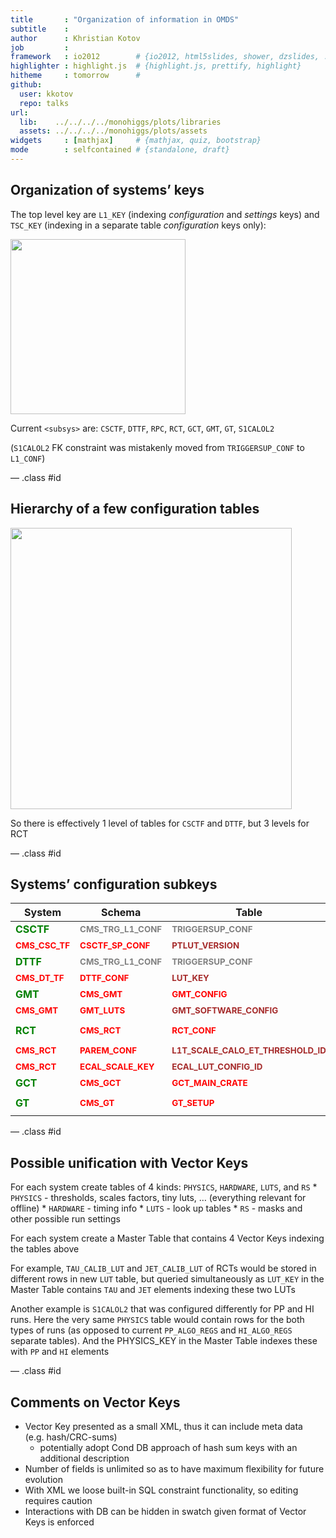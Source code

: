 ```yaml
---
title       : "Organization of information in OMDS"
subtitle    : 
author      : Khristian Kotov
job         : 
framework   : io2012        # {io2012, html5slides, shower, dzslides, ...}
highlighter : highlight.js  # {highlight.js, prettify, highlight}
hitheme     : tomorrow      # 
github:
  user: kkotov 
  repo: talks
url:
  lib:    ../../../../monohiggs/plots/libraries
  assets: ../../../../monohiggs/plots/assets
widgets     : [mathjax]     # {mathjax, quiz, bootstrap}
mode        : selfcontained # {standalone, draft}
---
```


## Organization of systems' keys

The top level key are `L1_KEY` (indexing _configuration_ and _settings_ keys) and `TSC_KEY` (indexing in a separate table _configuration_ keys only):

<img class=center src=top.svg height=280>

Current `<subsys>` are: `CSCTF`, `DTTF`, `RPC`, `RCT`, `GCT`, `GMT`, `GT`, `S1CALOL2`

(`S1CALOL2` FK constraint was mistakenly moved from `TRIGGERSUP_CONF` to `L1_CONF`)

--- .class #id

## Hierarchy of a few configuration tables


<img class=center src=levels.svg height=450>

So there is effectively 1 level of tables for `CSCTF` and `DTTF`, but 3 levels for RCT

--- .class #id

## Systems' configuration subkeys


System   |    Schema    |  Table     |  Relevant Subkeys   | Depth
---------|--------------|------------|---------------------|------------------------
<span style="font-weight:bold; color:green">CSCTF</span>   | <span style="font-weight:bold;font-size:smaller;color:grey">CMS_TRG_L1_CONF</span> | <span style="font-weight:bold;font-size:smaller;color:grey">TRIGGERSUP_CONF</span> | <span style="font-weight:bold;font-size:smaller;color:brown">CSCTF_KEY</span> | 0
                                                           | <span style="font-weight:bold;font-size:smaller;color:red">CMS_CSC_TF</span> | <span style="font-weight:bold;font-size:smaller;color:red">CSCTF_SP_CONF</span> | <span style="font-weight:bold;font-size:smaller;color:brown">PTLUT_VERSION</span> | 1
<span style="font-weight:bold; color:green">DTTF</span>    | <span style="font-weight:bold;font-size:smaller;color:grey">CMS_TRG_L1_CONF</span> | <span style="font-weight:bold;font-size:smaller;color:grey">TRIGGERSUP_CONF</span> |  <span style="font-weight:bold;font-size:smaller;color:brown">DTTF_KEY</span> | 0
                                                              | <span style="font-weight:bold;font-size:smaller;color:red">CMS_DT_TF</span>  | <span style="font-weight:bold;font-size:smaller;color:red">DTTF_CONF</span> | <span style="font-weight:bold;font-size:smaller;color:brown">LUT_KEY</span> | 1
<span style="font-weight:bold; color:green">GMT</span>   | <span style="font-weight:bold;font-size:smaller;color:red">CMS_GMT</span> | <span style="font-weight:bold;font-size:smaller;color:red">GMT_CONFIG</span> | <span style="font-weight:bold;font-size:smaller;color:brown">SCALES_KEY</span> | 1
                                                         | <span style="font-weight:bold;font-size:smaller;color:red">CMS_GMT</span> | <span style="font-weight:bold;font-size:smaller;color:red">GMT_LUTS</span> | <span style="font-weight:bold;font-size:smaller;color:brown">GMT_SOFTWARE_CONFIG</span> | 2
<span style="font-weight:bold; color:green">RCT</span>   | <span style="font-weight:bold;font-size:smaller;color:red">CMS_RCT</span> | <span style="font-weight:bold;font-size:smaller;color:red">RCT_CONF</span> | <span style="font-weight:bold;font-size:smaller;color:brown">RCT_PARAMETERS, HCAL_CONF</span> | 1
                                                        | <span style="font-weight:bold;font-size:smaller;color:red">CMS_RCT</span> | <span style="font-weight:bold;font-size:smaller;color:red">PAREM_CONF</span> | <span style="font-weight:bold;font-size:smaller;color:brown">L1T_SCALE_CALO_ET_THRESHOLD_ID</span> | 2
                                                        | <span style="font-weight:bold;font-size:smaller;color:red">CMS_RCT</span> | <span style="font-weight:bold;font-size:smaller;color:red">ECAL_SCALE_KEY</span> | <span style="font-weight:bold;font-size:smaller;color:brown">ECAL_LUT_CONFIG_ID</span> | 2
<span style="font-weight:bold; color:green">GCT</span>   | <span style="font-weight:bold;font-size:smaller;color:red">CMS_GCT</span> | <span style="font-weight:bold;font-size:smaller;color:red">GCT_MAIN_CRATE</span> | <span style="font-weight:bold;font-size:smaller;color:brown">GCT_PHYS_PARAMS_KEY</span> | 2
<span style="font-weight:bold; color:green">GT</span>   | <span style="font-weight:bold;font-size:smaller;color:red">CMS_GT</span> | <span style="font-weight:bold;font-size:smaller;color:red">GT_SETUP</span> | <span style="font-weight:bold;font-size:smaller;color:brown">GTFE_SETUP_FK, L1T_MENU_FK</span> | 1

<!--<span style="font-weight:bold; color:green">S1CALOL2</span>   | <span style="font-weight:bold;font-size:smaller;color:red">CMS_S1CALOL2</span> | <span style="font-weight:bold;font-size:smaller;color:red">S1CALOL2_CONF</span> | <span style="font-weight:bold;font-size:smaller;color:brown">MP7_PP_CONF_KEY, MP7_HI_CONF_KEY</span> | 1 -->

<!--
* `CMS_GCT.GCR_MAIN_CRATE` in indexed by `GCT_MAIN_CRATE_KEY` of `CMS_GCT.GCT_CONFIG`
* `CMS_GMT.CMT_LUTS` is indexed by `LUT_KEY` of `CMS_GMT.CMS_CONFIG`
* `CMS_RCT.PAREM_CONF` is indexed by `RCT_PARAMETERS` in `CMS_RCT.RCT.CONF`
-->

--- .class #id

## Possible unification with Vector Keys

For each system create tables of 4 kinds: `PHYSICS`, `HARDWARE`, `LUTS`, and `RS`
* `PHYSICS` - thresholds, scales factors, tiny luts, ... (everything relevant for offline)
* `HARDWARE` - timing info 
* `LUTS` - look up tables
* `RS` - masks and other possible run settings 

For each system create a Master Table that contains 4 Vector Keys indexing the tables above

For example, `TAU_CALIB_LUT` and `JET_CALIB_LUT` of RCTs would be stored in different rows in
new `LUT` table, but queried simultaneously as `LUT_KEY` in the Master Table contains `TAU`
and `JET` elements indexing these two LUTs

Another example is `S1CALOL2` that was configured differently for PP and HI runs.
Here the very same `PHYSICS` table would contain rows for the both types of runs
(as opposed to current `PP_ALGO_REGS` and `HI_ALGO_REGS` separate tables). And the
PHYSICS_KEY in the Master Table indexes these with `PP` and `HI` elements

--- .class #id

## Comments on Vector Keys

* Vector Key presented as a small XML, thus it can include meta data (e.g. hash/CRC-sums)
  * potentially adopt Cond DB approach of hash sum keys with an additional description
* Number of fields is unlimited so as to have maximum flexibility for future evolution
* With XML we loose built-in SQL constraint functionality, so editing requires caution
* Interactions with DB can be hidden in swatch given format of Vector Keys is enforced
